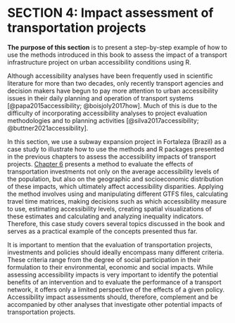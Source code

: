 # SECTION 4: Impact assessment of transportation projects

**The purpose of this section** is to present a step-by-step example of how to use the methods introduced in this book to assess the impact of a transport infrastructure project on urban accessibility conditions using R.

Although accessibility analyses have been frequently used in scientific literature for more than two decades, only recently transport agencies and decision makers have begun to pay more attention to urban accessibility issues in their daily planning and operation of transport systems [@papa2015accessibility; @boisjoly2017how]. Much of this is due to the difficulty of incorporating accessibility analyses to project evaluation methodologies and to planning activities [@silva2017accessibility; @buttner2021accessibility]. 

In this section, we use a subway expansion project in Fortaleza (Brazil) as a case study to illustrate how to use the methods and R packages presented in the previous chapters to assess the accessibility impacts of transport projects. [Chapter 6](6_cenarios_transporte.en.qmd) presents a method to evaluate the effects of transportation investments not only on the average accessibility levels of the population, but also on the geographic and socioeconomic distribution of these impacts, which ultimately affect accessibility disparities. Applying the method involves using and manipulating different GTFS files, calculating travel time matrices, making decisions such as which accessibility measure to use, estimating accessibility levels, creating spatial visualizations of these estimates and calculating and analyzing inequality indicators. Therefore, this case study covers several topics discussed in the book and serves as a practical example of the concepts presented thus far.

It is important to mention that the evaluation of transportation projects, investments and policies should ideally encompass many different criteria. These criteria range from the degree of social participation in their formulation to their environmental, economic and social impacts. While assessing accessibility impacts is very important to identify the potential benefits of an intervention and to evaluate the performance of a transport network, it offers only a limited perspective of the effects of a given policy. Accessibility impact assessments should, therefore, complement and be accompanied by other analyses that investigate other potential impacts of transportation projects.